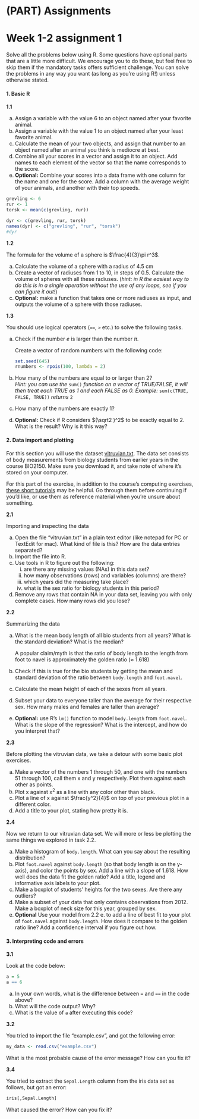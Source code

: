# (PART) Assignments {-}

# Week 1-2 assignment 1 {- #w01}

Solve all the problems below using R. Some questions have optional parts that are a little more difficult. We encourage you to do these, but feel free to skip them if the mandatory tasks offers sufficient challenge. You can solve the problems in any way you want (as long as you're using R!) unless otherwise stated.

#### 1. Basic R {-}

**1.1**

a) Assign a variable with the value 6 to an object named after your favorite animal.  
b) Assign a variable with the value 1 to an object named after your least favorite animal.  
c) Calculate the mean of your two objects, and assign that number to an object named after an animal you think is mediocre at best.
d) Combine all your scores in a vector and assign it to an object. Add names to each element of the vector so that the name corresponds to the score.
e) **Optional:** Combine your scores into a data frame with one column for the name and one for the score. Add a column with the average weight of your animals, and another with their top speeds.

```r
grevling <- 6
rur <- 1
torsk <- mean(c(grevling, rur))

dyr <- c(grevling, rur, torsk)
names(dyr) <- c("grevling", "rur", "torsk")
#dyr
```


**1.2**

The formula for the volume of a sphere is $\frac{4}{3}\pi r^3$.

a) Calculate the volume of a sphere with a radius of 4.5 cm
b) Create a vector of radiuses from 1 to 10, in steps of 0.5. Calculate the volume of spheres with all these radiuses. (*hint: in R the easiest way to do this is in a single operation without the use of any loops, see if you can figure it out!*)
c) **Optional:** make a function that takes one or more radiuses as input, and outputs the volume of a sphere with those radiuses.

**1.3**

You should use logical operators (`==`, `>` etc.) to solve the following tasks.

a) Check if the number $e$ is larger than the number $\pi$.

    
    Create a vector of random numbers with the following code:  
    
    ```r
    set.seed(645)
    rnumbers <- rpois(100, lambda = 2)
    ```

b) How many of the numbers are equal to or larger than 2?  
    *Hint: you can use the* `sum()` *function on a vector of TRUE/FALSE, it will then treat each TRUE as 1 and each FALSE as 0. Example: * `sum(c(TRUE, FALSE, TRUE))` *returns* `2`

c) How many of the numbers are exactly 1?
a) **Optional:** Check if R considers $(\sqrt2 )^2$ to be exactly equal to 2. What is the result? Why is it this way?


#### 2. Data import and plotting {-}

For this section you will use the dataset [vitruvian.txt](https://bios1140.github.io/data/vitruvian.txt). The data set consists of body measurements from biology students from earlier years in the course BIO2150. Make sure you download it, and take note of where it's stored on your computer.

For this part of the exercise, in addition to the course's computing exercises, [these short tutorials](https://evengar.github.io/short-tutorials) may be helpful. Go through them before continuing if you'd like, or use them as reference material when you're unsure about something.

**2.1**

Importing and inspecting the data

a) Open the file "vitruvian.txt" in a plain text editor (like notepad for PC or TextEdit for mac). What kind of file is this? How are the data entries separated?
b) Import the file into R.
c) Use tools in R to figure out the following:
    i) are there any missing values (NAs) in this data set?
    i) how many observations (rows) and variables (columns) are there?
    i) which years did the measuring take place?
    i) what is the sex ratio for biology students in this period?
d) Remove any rows that contain NA in your data set, leaving you with only complete cases. How many rows did you lose?

**2.2**

Summarizing the data 

a) What is the mean body length of all bio students from all years? What is the standard deviation? What is the median?

    A popular claim/myth is that the ratio of body length to the length from foot to navel is approximately the golden ratio ($\approx$ 1.618)

b) Check if this is true for the bio students by getting the mean and standard deviation of the ratio between `body.length` and `foot.navel`.
c) Calculate the mean height of each of the sexes from all years.
d) Subset your data to everyone taller than the average for their respective sex. How many males and females are taller than average?
e) **Optional:** use R's `lm()` function to model `body.length` from `foot.navel`. What is the slope of the regression? What is the intercept, and how do you interpret that?

**2.3**

Before plotting the vitruvian data, we take a detour with some basic plot exercises.

a) Make a vector of the numbers 1 through 50, and one with the numbers 51 through 100, call them x and y respectively. Plot them against each other as points.
b) Plot x against x^2^ as a line with any color other than black.
c) Plot a line of x against $\frac{y^2}{4}$ on top of your previous plot in a different color.
d) Add a title to your plot, stating how pretty it is.


**2.4**

Now we return to our vitruvian data set. We will more or less be plotting the same things we explored in task 2.2.

a) Make a histogram of `body.length`. What can you say about the resulting distribution?
b) Plot `foot.navel` against `body.length` (so that body length is on the y-axis), and color the points by sex. Add a line with a slope of 1.618. How well does the data fit the golden ratio? Add a title, legend and informative axis labels to your plot.
c) Make a boxplot of students' heights for the two sexes. Are there any outliers?
d) Make a subset of your data that only contains observations from 2012. Make a boxplot of neck size for this year, grouped by sex.
e) **Optional** Use your model from 2.2 e. to add a line of best fit to your plot of `foot.navel` against `body.length`. How does it compare to the golden ratio line? Add a confidence interval if you figure out how.


#### 3. Interpreting code and errors {-}

**3.1**

Look at the code below:

```r
a = 5
a == 6
```

a) In your own words, what is the difference between `=` and `==` in the code above?
b) What will the code output? Why?
c) What is the value of `a` after executing this code?

**3.2**

You tried to import the file "example.csv", and got the following error:

```r
my_data <- read.csv("example.csv")
```

What is the most probable cause of the error message? How can you fix it?

**3.4**

You tried to extract the `Sepal.Length` column from the iris data set as follows, but got an error:

```r
iris[,Sepal.Length]
```

What caused the error? How can you fix it?
